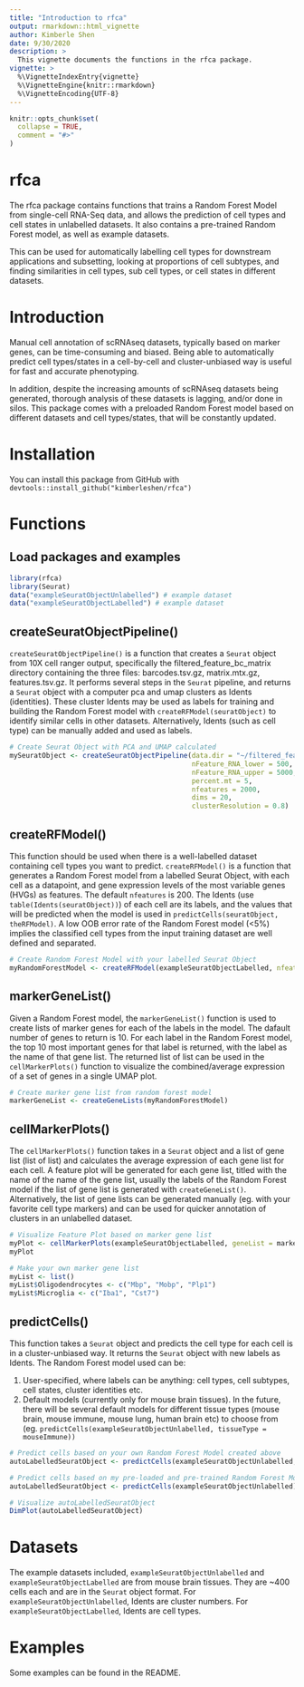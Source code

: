 ```yaml
---
title: "Introduction to rfca"
output: rmarkdown::html_vignette
author: Kimberle Shen
date: 9/30/2020
description: >
  This vignette documents the functions in the rfca package. 
vignette: >
  %\VignetteIndexEntry{vignette}
  %\VignetteEngine{knitr::rmarkdown}
  %\VignetteEncoding{UTF-8}
---
```


```r
knitr::opts_chunk$set(
  collapse = TRUE,
  comment = "#>"
)
```

# rfca

The rfca package contains functions that trains a Random Forest Model from single-cell RNA-Seq data, and allows the prediction of cell types and cell states in unlabelled datasets. It also contains a pre-trained Random Forest model, as well as example datasets.

This can be used for automatically labelling cell types for downstream applications and subsetting, looking at proportions of cell subtypes, and finding similarities in cell types, sub cell types, or cell states in different datasets. 


# Introduction

Manual cell annotation of scRNAseq datasets, typically based on marker genes, can be time-consuming and biased. Being able to automatically predict cell types/states in a cell-by-cell and cluster-unbiased way is useful for fast and accurate phenotyping. 

In addition, despite the increasing amounts of scRNAseq datasets being generated, thorough analysis of these datasets is lagging, and/or done in silos. This package comes with a preloaded Random Forest model based on different datasets and cell types/states, that will be constantly updated. 


# Installation

You can install this package from GitHub with `devtools::install_github("kimberleshen/rfca")`


# Functions

## Load packages and examples
```r
library(rfca)
library(Seurat)
data("exampleSeuratObjectUnlabelled") # example dataset
data("exampleSeuratObjectLabelled") # example dataset
```

## createSeuratObjectPipeline()

`createSeuratObjectPipeline()` is a function that creates a `Seurat` object from 10X cell ranger output, specifically the filtered_feature_bc_matrix directory containing the three files: barcodes.tsv.gz, matrix.mtx.gz, features.tsv.gz. It performs several steps in the `Seurat` pipeline, and returns a `Seurat` object with a computer pca and umap clusters as Idents (identities). These cluster Idents may be used as labels for training and building the Random Forest model with `createRFModel(seuratObject)` to identify similar cells in other datasets. Alternatively, Idents (such as cell type) can be manually added and used as labels. 

```r
# Create Seurat Object with PCA and UMAP calculated
mySeuratObject <- createSeuratObjectPipeline(data.dir = "~/filtered_feature_bc_matrix", 
                                             nFeature_RNA_lower = 500, 
                                             nFeature_RNA_upper = 5000, 
                                             percent.mt = 5, 
                                             nfeatures = 2000, 
                                             dims = 20, 
                                             clusterResolution = 0.8)
```

## createRFModel()

This function should be used when there is a well-labelled dataset containing cell types you want to predict. `createRFModel()` is a function that generates a Random Forest model from a labelled Seurat Object, with each cell as a datapoint, and gene expression levels of the most variable genes (HVGs) as features. The default `nfeatures` is 200. The Idents (use `table(Idents(seuratObject))`) of each cell are its labels, and the values that will be predicted when the model is used in `predictCells(seuratObject, theRFModel)`. A low OOB error rate of the Random Forest model (<5%) implies the classified cell types from the input training dataset are well defined and separated.

```r
# Create Random Forest Model with your labelled Seurat Object
myRandomForestModel <- createRFModel(exampleSeuratObjectLabelled, nfeatures = 200)
```

## markerGeneList()

Given a Random Forest model, the `markerGeneList()` function is used to create lists of marker genes for each of the labels in the model. The dafault number of genes to return is 10. For each label in the Random Forest model, the top 10 most important genes for that label is returned, with the label as the name of that gene list. The returned list of list can be used in the `cellMarkerPlots()` function to visualize the combined/average expression of a set of genes in a single UMAP plot.

```r
# Create marker gene list from random forest model
markerGeneList <- createGeneLists(myRandomForestModel)
```


## cellMarkerPlots()

The `cellMarkerPlots()` function takes in a `Seurat` object and a list of gene list (list of list) and calculates the average expression of each gene list for each cell. A feature plot will be generated for each gene list, titled with the name of the name of the gene list, usually the labels of the Random Forest model if the list of gene list is generated with `createGeneList()`. Alternatively, the list of gene lists can be generated manually (eg. with your favorite cell type markers) and can be used for quicker annotation of clusters in an unlabelled dataset. 

```r
# Visualize Feature Plot based on marker gene list
myPlot <- cellMarkerPlots(exampleSeuratObjectLabelled, geneList = markerGeneList)
myPlot
```

```r
# Make your own marker gene list
myList <- list()
myList$Oligodendrocytes <- c("Mbp", "Mobp", "Plp1")
myList$Microglia <- c("Iba1", "Cst7")
```


## predictCells()

This function takes a `Seurat` object and predicts the cell type for each cell is in a cluster-unbiased way. It returns the `Seurat` object with new labels as Idents. The Random Forest model used can be:

1) User-specified, where labels can be anything: cell types, cell subtypes, cell states, cluster identities etc.
2) Default models (currently only for mouse brain tissues). In the future, there will be several default models for different tissue types (mouse brain, mouse immune, mouse lung, human brain etc) to choose from (eg. `predictCells(exampleSeuratObjectUnlabelled, tissueType = mouseImmune))`

```r
# Predict cells based on your own Random Forest Model created above
autoLabelledSeuratObject <- predictCells(exampleSeuratObjectUnlabelled, myRandomForestModel)

# Predict cells based on my pre-loaded and pre-trained Random Forest Model
autoLabelledSeuratObject <- predictCells(exampleSeuratObjectUnlabelled)

# Visualize autoLabelledSeuratObject
DimPlot(autoLabelledSeuratObject)
```


# Datasets

The example datasets included, `exampleSeuratObjectUnlabelled` and `exampleSeuratObjectLabelled` are from mouse brain tissues. They are ~400 cells each and are in the `Seurat` object format. For `exampleSeuratObjectUnlabelled`, Idents are cluster numbers. For `exampleSeuratObjectLabelled`, Idents are cell types. 

# Examples

Some examples can be found in the README.

